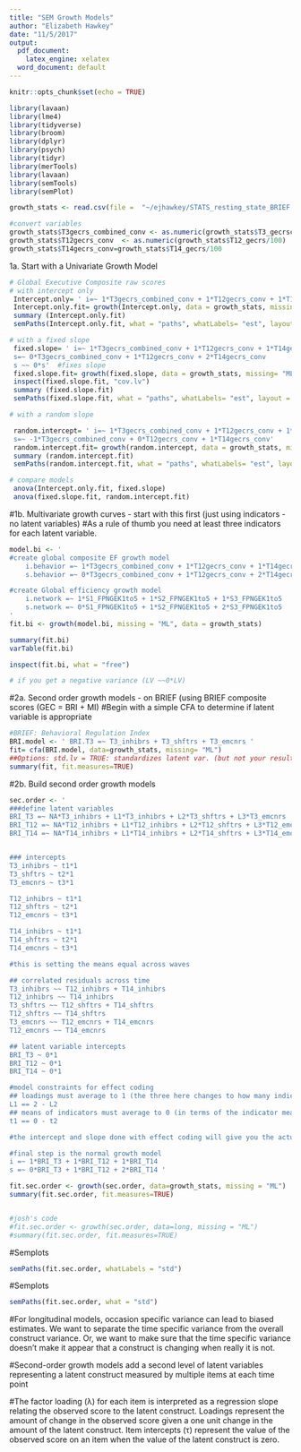 ```yaml
---
title: "SEM Growth Models"
author: "Elizabeth Hawkey"
date: "11/5/2017"
output:
  pdf_document: 
    latex_engine: xelatex
  word_document: default
---
```


```r
knitr::opts_chunk$set(echo = TRUE)
```

```r

library(lavaan)
library(lme4)
library(tidyverse)
library(broom)
library(dplyr)
library(psych)
library(tidyr)
library(merTools)
library(lavaan)
library(semTools)
library(semPlot)

growth_stats <- read.csv(file =  "~/ejhawkey/STATS_resting_state_BRIEF.csv")

#convert variables
growth_stats$T3gecrs_combined_conv <- as.numeric(growth_stats$T3_gecrscombined/100)
growth_stats$T12gecrs_conv  <- as.numeric(growth_stats$T12_gecrs/100)
growth_stats$T14gecrs_conv=growth_stats$T14_gecrs/100
```


1a. Start with a Univariate Growth Model
```r
# Global Executive Composite raw scores
# with intercept only 
 Intercept.only= ' i=~ 1*T3gecrs_combined_conv + 1*T12gecrs_conv + 1*T14gecrs_conv' 
 Intercept.only.fit= growth(Intercept.only, data = growth_stats, missing= "ML")
 summary (Intercept.only.fit)
 semPaths(Intercept.only.fit, what = "paths", whatLabels= "est", layout = "tree")

# with a fixed slope
 fixed.slope= ' i=~ 1*T3gecrs_combined_conv + 1*T12gecrs_conv + 1*T14gecrs_conv
 s=~ 0*T3gecrs_combined_conv + 1*T12gecrs_conv + 2*T14gecrs_conv
 s ~~ 0*s'  #fixes slope
 fixed.slope.fit= growth(fixed.slope, data = growth_stats, missing= "ML")
 inspect(fixed.slope.fit, "cov.lv")
 summary (fixed.slope.fit)
 semPaths(fixed.slope.fit, what = "paths", whatLabels= "est", layout = "tree")

# with a random slope

 random.intercept= ' i=~ 1*T3gecrs_combined_conv + 1*T12gecrs_conv + 1*T14gecrs_conv
 s=~ -1*T3gecrs_combined_conv + 0*T12gecrs_conv + 1*T14gecrs_conv'
 random.intercept.fit= growth(random.intercept, data = growth_stats, missing= "ML")
 summary (random.intercept.fit)
 semPaths(random.intercept.fit, what = "paths", whatLabels= "est", layout = "tree")

# compare models 
 anova(Intercept.only.fit, fixed.slope)
 anova(fixed.slope.fit, random.intercept.fit)

```

#1b. Multivariate growth curves - start with this first (just using indicators - no latent variables)
#As a rule of thumb you need at least three indicators for each latent variable.

```r

model.bi <- '
#create global composite EF growth model
    i.behavior =~ 1*T3gecrs_combined_conv + 1*T12gecrs_conv + 1*T14gecrs_conv
    s.behavior =~ 0*T3gecrs_combined_conv + 1*T12gecrs_conv + 2*T14gecrs_conv 

#create Global efficiency growth model 
    i.network =~ 1*S1_FPNGEK1to5 + 1*S2_FPNGEK1to5 + 1*S3_FPNGEK1to5 
    s.network =~ 0*S1_FPNGEK1to5 + 1*S2_FPNGEK1to5 + 2*S3_FPNGEK1to5 
'
fit.bi <- growth(model.bi, missing = "ML", data = growth_stats)

summary(fit.bi)
varTable(fit.bi)

inspect(fit.bi, what = "free")

# if you get a negative variance (LV ~~0*LV)

```



#2a. Second order growth models - on BRIEF (using BRIEF composite scores (GEC = BRI + MI)
#Begin with a simple CFA to determine if latent variable is appropriate

```r
#BRIEF: Behavioral Regulation Index
BRI.model <- ' BRI.T3 =~ T3_inhibrs + T3_shftrs + T3_emcnrs ' 
fit= cfa(BRI.model, data=growth_stats, missing= "ML")
##Options: std.lv = TRUE: standardizes latent var. (but not your results) uses fixed factor method
summary(fit, fit.measures=TRUE)
```

#2b. Build second order growth models 
```r
sec.order <- '
###define latent variables
BRI_T3 =~ NA*T3_inhibrs + L1*T3_inhibrs + L2*T3_shftrs + L3*T3_emcnrs 
BRI_T12 =~ NA*T12_inhibrs + L1*T12_inhibrs + L2*T12_shftrs + L3*T12_emcnrs 
BRI_T14 =~ NA*T14_inhibrs + L1*T14_inhibrs + L2*T14_shftrs + L3*T14_emcnrs 


### intercepts
T3_inhibrs ~ t1*1
T3_shftrs ~ t2*1
T3_emcnrs ~ t3*1

T12_inhibrs ~ t1*1
T12_shftrs ~ t2*1
T12_emcnrs ~ t3*1

T14_inhibrs ~ t1*1
T14_shftrs ~ t2*1
T14_emcnrs ~ t3*1

#this is setting the means equal across waves

## correlated residuals across time
T3_inhibrs ~~ T12_inhibrs + T14_inhibrs
T12_inhibrs ~~ T14_inhibrs
T3_shftrs ~~ T12_shftrs + T14_shftrs
T12_shftrs ~~ T14_shftrs
T3_emcnrs ~~ T12_emcnrs + T14_emcnrs 
T12_emcnrs ~~ T14_emcnrs

## latent variable intercepts
BRI_T3 ~ 0*1
BRI_T12 ~ 0*1
BRI_T14 ~ 0*1

#model constraints for effect coding
## loadings must average to 1 (the three here changes to how many indicators you have; so change this based on the # of indicators)
L1 == 2 - L2
## means of indicators must average to 0 (in terms of the indicator means; )
t1 == 0 - t2

#the intercept and slope done with effect coding will give you the actual metric from your indicator variables (puts it in whatever metric you were measuring them in)

#final step is the normal growth model
i =~ 1*BRI_T3 + 1*BRI_T12 + 1*BRI_T14
s =~ 0*BRI_T3 + 1*BRI_T12 + 2*BRI_T14 '

fit.sec.order <- growth(sec.order, data=growth_stats, missing = "ML")
summary(fit.sec.order, fit.measures=TRUE)


#josh's code
#fit.sec.order <- growth(sec.order, data=long, missing = "ML")
#summary(fit.sec.order, fit.measures=TRUE)
```


#Semplots 
```r
semPaths(fit.sec.order, whatLabels = "std")
```

#Semplots 
```r
semPaths(fit.sec.order, what = "std")
```


#For longitudinal models, occasion specific variance can lead to biased estimates. We want to separate the time specific variance from the overall construct variance. Or, we want to make sure that the time specific variance doesn’t make it appear that a construct is changing when really it is not.

#Second-order growth models add a second level of latent variables representing a latent construct measured by multiple items at each time point

#The factor loading (λ) for each item is interpreted as a regression slope relating the observed score to the latent construct. Loadings represent the amount of change in the observed score given a one unit change in the amount of the latent construct. Item intercepts (τ) represent the value of the observed score on an item when the value of the latent construct is zero.
